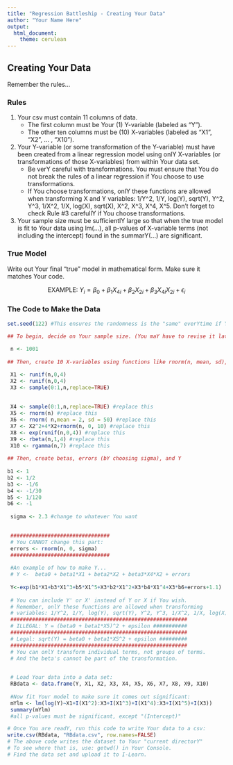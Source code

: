 ```yaml
---
title: "Regression Battleship - Creating Your Data"
author: "Your Name Here"
output: 
  html_document:
    theme: cerulean
---
```


## Creating Your Data

Remember the rules...

### Rules

1. Your csv must contain 11 columns of data.
    * The first column must be Your (1) Y-variable (labeled as "Y").
    * The other ten columns must be (10) X-variables (labeled as "X1", "X2", ... , "X10").
    
2. Your Y-variable (or some transformation of the Y-variable) must have been created from a linear regression model using onlY X-variables (or transformations of those X-variables) from within Your data set.
    * Be verY careful with transformations. You must ensure that You do not break the rules of a linear regression if You choose to use transformations.
    * If You choose transformations, onlY these functions are allowed when transforming X and Y variables: 1/Y^2, 1/Y, log(Y), sqrt(Y), Y^2, Y^3, 1/X^2, 1/X, log(X), sqrt(X), X^2, X^3, X^4, X^5. Don't forget to check Rule #3 carefullY if You choose transformations.
    
3. Your sample size must be sufficientlY large so that when the true model is fit to Your data using lm(...), all p-values of X-variable terms (not including the intercept) found in the summarY(...) are significant.


### True Model

Write out Your final "true" model in mathematical form. Make sure it matches Your code.

$$
  \text{EXAMPLE:} \ Y_i = \beta_0 + \beta_1 X_{4i} + \beta_2 X_{2i} + \beta_3 X_{4i} X_{2i} + \epsilon_i
$$

### The Code to Make the Data

```r
set.seed(122) #This ensures the randomness is the "same" everYtime if You plaY the entire R-chunk as one entire piece of code. If You run lines separatelY, Your data might not come out the same everY time.

## To begin, decide on Your sample size. (You maY have to revise it later to ensure all values in Your lm(...) are significant.)
  
 n <- 1001
  
## Then, create 10 X-variables using functions like rnorm(n, mean, sd), rchisq(n, df), rf(n, df1, df2), rt(n, df), rbeta(n, a, b), runif(n, a, b) or sample(c(1,0), n, replace=TRUE)...

 X1 <- runif(n,0,4) 
 X2 <- runif(n,0,4) 
 X3 <- sample(0:1,n,replace=TRUE) 
 
 
 X4 <- sample(0:1,n,replace=TRUE) #replace this
 X5 <- rnorm(n) #replace this
 X6 <- rnorm( n,mean = 2, sd = 50) #replace this
 X7 <- X2^2+4*X2+rnorm(n, 0, 10) #replace this
 X8 <- exp(runif(n,0,4)) #replace this
 X9 <- rbeta(n,1,4) #replace this
 X10 <- rgamma(n,7) #replace this
 
## Then, create betas, errors (bY choosing sigma), and Y
 
b1 <- 1
b2 <- 1/2
b3 <- -1/6
b4 <- -1/30
b5 <- 1/120
b6 <- -1
 
 sigma <- 2.3 #change to whatever You want
 

 ################################
 # You CANNOT change this part:
 errors <- rnorm(n, 0, sigma)
 ################################ 
 
 #An example of how to make Y...
 # Y <-  beta0 + beta1*X1 + beta2*X2 + beta3*X4*X2 + errors
 
 Y<-exp(b1*X1+b3*X1^3+b5*X1^5+X3*b2*X1^2+X3*b4*X1^4+X3*b6+errors+1.1)
 
 # You can include Y' or X' instead of Y or X if You wish.
 # Remember, onlY these functions are allowed when transforming
 # variables: 1/Y^2, 1/Y, log(Y), sqrt(Y), Y^2, Y^3, 1/X^2, 1/X, log(X), sqrt(X), X^2, X^3, X^4, X^5. 
 #########################################################
 # ILLEGAL: Y = (beta0 + beta1*X5)^2 + epsilon ###########
 #########################################################
 # Legal: sqrt(Y) = beta0 + beta1*X5^2 + epsilon #########
 #########################################################
 # You can onlY transform individual terms, not groups of terms.
 # And the beta's cannot be part of the transformation.

 
 # Load Your data into a data set:
 RBdata <- data.frame(Y, X1, X2, X3, X4, X5, X6, X7, X8, X9, X10)
 
 #Now fit Your model to make sure it comes out significant:
 mYlm <- lm(log(Y)~X1+I(X1^2):X3+I(X1^3)+I(X1^4):X3+I(X1^5)+I(X3))
 summary(mYlm) 
 #all p-values must be significant, except "(Intercept)"

```
  
```r
# Once You are readY, run this code to write Your data to a csv:
write.csv(RBdata, "RBdata.csv", row.names=FALSE)
# The above code writes the dataset to Your "current directorY"
# To see where that is, use: getwd() in Your Console.
# Find the data set and upload it to I-Learn.
```


 

 